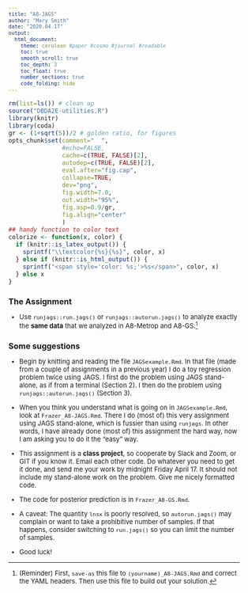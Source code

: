 ---
title: "A8-JAGS"
author: "Mary Smith"
date: "2020.04.17"
output: 
  html_document: 
    theme: cerulean #paper #cosmo #journal #readable
    toc: true
    smooth_scroll: true
    toc_depth: 3
    toc_float: true
    number_sections: true
    code_folding: hide
---  

<style type="text/css">  
/* Note: CSS uses C-style commenting. */
h1.title{font-size:22px; text-align:center;}
h4.author{font-size:16px; text-align:center;}
h4.date{font-size:16px; text-align:center;}
body{ /* Normal  */ font-size: 13px}
td {  /* Table   */ font-size: 12px}
h1 { /* Header 1 */ font-size: 16px}
h2 { /* Header 2 */ font-size: 14px}
h3 { /* Header 3 */ font-size: 12px}
.math{ font-size: 10pt;}
.hi{ /* hanging indents */ 
    padding-left:22px; 
    text-indent:-22px;
}
blockquote {  
    padding: 10px 20px;
    margin: 0 0 20px;
    font-size: 12px;
    border-left: 5px solid #eee;
}
code.r{ /* code */ 
       font-size: 12px;
}
pre{/*preformatted text*/ 
    font-size: 12px;
}
p.caption {/* figure captions */ 
    font-size: 1.0em;
    font-style: italic; 
} 
</style>

```{r setup, echo=FALSE}
rm(list=ls()) # clean up
source("DBDA2E-utilities.R")
library(knitr)
library(coda)
gr <- (1+sqrt(5))/2 # golden ratio, for figures
opts_chunk$set(comment="  ",
               #echo=FALSE,
               cache=c(TRUE, FALSE)[2], 
               autodep=c(TRUE, FALSE)[2],
               eval.after="fig.cap",
               collapse=TRUE, 
               dev="png",
               fig.width=7.0,
               out.width="95%",
               fig.asp=0.9/gr,
               fig.align="center"
               )
## handy function to color text
colorize <- function(x, color) {
  if (knitr::is_latex_output()) {
    sprintf("\\textcolor{%s}{%s}", color, x)
  } else if (knitr::is_html_output()) {
    sprintf("<span style='color: %s;'>%s</span>", color, x)
  } else x
}
```  

# The Assignment {-} 

- Use `runjags::run.jags()` or `runjags::autorun.jags()` to analyze exactly the **same data** that we analyzed in A8-Metrop and A8-GS.^[(Reminder) First, `save-as` this file to `(yourname)_A8-JAGS.Rmd` and correct the YAML headers. Then use this file to build out your solution.]  

# Some suggestions {-}  

- Begin by knitting and reading the file `JAGSexample.Rmd`. In that file (made from a couple of assignments in a previous year) I do a toy regression problem twice using JAGS. I first do the problem using JAGS stand-alone, as if from a terminal (Section 2). I then do the problem using `runjags::autorun.jags()` (Section 3). 

- When you think you understand what is going on in `JAGSexample.Rmd`, look at `Frazer_A8-JAGS.Rmd`. There I do (most of) this very assignment using JAGS stand-alone, which is fussier than using `runjags`. In other words, I have already done (most of) this assignment the hard way, now I am asking you to do it the "easy" way.  

- This assignment is a **class project**, so cooperate by Slack and Zoom, or GIT if you know it. Email each other code. Do whatever you need to get it done, and send me your work by midnight Friday April 17. It should not include my stand-alone work on the problem. Give me nicely formatted code.     

- The code for posterior prediction is in `Frazer_A8-GS.Rmd`.  

- A caveat: The quantity `lnsx` is poorly resolved, so `autorun.jags()` may complain or want to take a prohibitive number of samples. If that happens, consider switching to `run.jags()` so you can limit the number of samples. 

- Good luck!